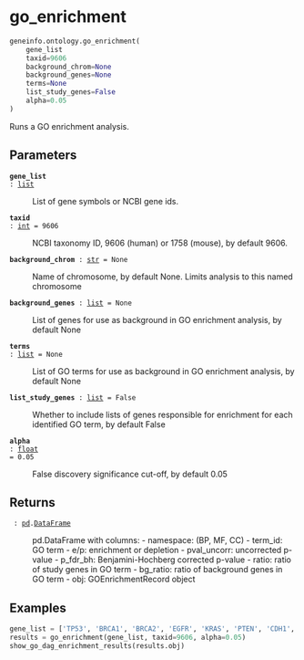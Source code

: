 # go_enrichment { #geneinfo.ontology.go_enrichment }

```python
geneinfo.ontology.go_enrichment(
    gene_list
    taxid=9606
    background_chrom=None
    background_genes=None
    terms=None
    list_study_genes=False
    alpha=0.05
)
```

Runs a GO enrichment analysis.

## Parameters {.doc-section .doc-section-parameters}

<code>[**gene_list**]{.parameter-name} [:]{.parameter-annotation-sep} [[list](`list`)]{.parameter-annotation}</code>

:   List of gene symbols or NCBI gene ids.

<code>[**taxid**]{.parameter-name} [:]{.parameter-annotation-sep} [[int](`int`)]{.parameter-annotation} [ = ]{.parameter-default-sep} [9606]{.parameter-default}</code>

:   NCBI taxonomy ID, 9606 (human) or 1758 (mouse), by default 9606.

<code>[**background_chrom**]{.parameter-name} [:]{.parameter-annotation-sep} [[str](`str`)]{.parameter-annotation} [ = ]{.parameter-default-sep} [None]{.parameter-default}</code>

:   Name of chromosome, by default None. Limits analysis to this named chromosome

<code>[**background_genes**]{.parameter-name} [:]{.parameter-annotation-sep} [[list](`list`)]{.parameter-annotation} [ = ]{.parameter-default-sep} [None]{.parameter-default}</code>

:   List of genes for use as background in GO enrichment analysis, by default None

<code>[**terms**]{.parameter-name} [:]{.parameter-annotation-sep} [[list](`list`)]{.parameter-annotation} [ = ]{.parameter-default-sep} [None]{.parameter-default}</code>

:   List of GO terms for use as background in GO enrichment analysis, by default None

<code>[**list_study_genes**]{.parameter-name} [:]{.parameter-annotation-sep} [[list](`list`)]{.parameter-annotation} [ = ]{.parameter-default-sep} [False]{.parameter-default}</code>

:   Whether to include lists of genes responsible for enrichment for each identified GO term, by default False

<code>[**alpha**]{.parameter-name} [:]{.parameter-annotation-sep} [[float](`float`)]{.parameter-annotation} [ = ]{.parameter-default-sep} [0.05]{.parameter-default}</code>

:   False discovery significance cut-off, by default 0.05

## Returns {.doc-section .doc-section-returns}

<code>[]{.parameter-name} [:]{.parameter-annotation-sep} [[pd](`pandas`).[DataFrame](`pandas.DataFrame`)]{.parameter-annotation}</code>

:   pd.DataFrame with columns:  - namespace: (BP, MF, CC) - term_id: GO term - e/p: enrichment or depletion - pval_uncorr: uncorrected p-value - p_fdr_bh: Benjamini-Hochberg corrected p-value - ratio: ratio of study genes in GO term - bg_ratio: ratio of background genes in GO term - obj: GOEnrichmentRecord object

## Examples {.doc-section .doc-section-examples}

```python
gene_list = ['TP53', 'BRCA1', 'BRCA2', 'EGFR', 'KRAS', 'PTEN', 'CDH1', 'ATM', 'CHEK2', 'PALB2']
results = go_enrichment(gene_list, taxid=9606, alpha=0.05)
show_go_dag_enrichment_results(results.obj)
```